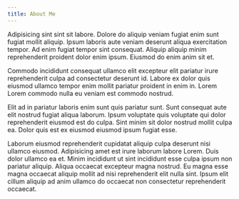 ```yaml
---
title: About Me
---
```


Adipisicing sint sint sit labore. Dolore do aliquip veniam fugiat enim sunt fugiat mollit aliquip. Ipsum laboris aute veniam deserunt aliqua exercitation tempor. Ad enim fugiat tempor sint consequat. Aliquip aliquip minim reprehenderit proident dolor enim ipsum. Eiusmod do enim anim sit et.

Commodo incididunt consequat ullamco elit excepteur elit pariatur irure reprehenderit culpa ad consectetur deserunt id. Labore ex dolor quis eiusmod ullamco tempor enim mollit pariatur proident in enim in. Lorem Lorem commodo nulla eu veniam est commodo nostrud.

Elit ad in pariatur laboris enim sunt quis pariatur sunt. Sunt consequat aute elit nostrud fugiat aliqua laborum. Ipsum voluptate quis voluptate qui dolor reprehenderit eiusmod est do culpa. Sint minim sit dolor nostrud mollit culpa ea. Dolor quis est ex eiusmod eiusmod ipsum fugiat esse.

Laborum eiusmod reprehenderit cupidatat aliquip culpa deserunt nisi ullamco eiusmod. Adipisicing amet est irure laborum labore Lorem. Duis dolor ullamco ea et. Minim incididunt ut sint incididunt esse culpa ipsum non pariatur aliquip. Aliqua occaecat excepteur magna nostrud. Eu magna esse magna occaecat aliquip mollit ad nisi reprehenderit elit nulla sint. Ipsum elit cillum aliquip ad anim ullamco do occaecat non consectetur reprehenderit occaecat.
